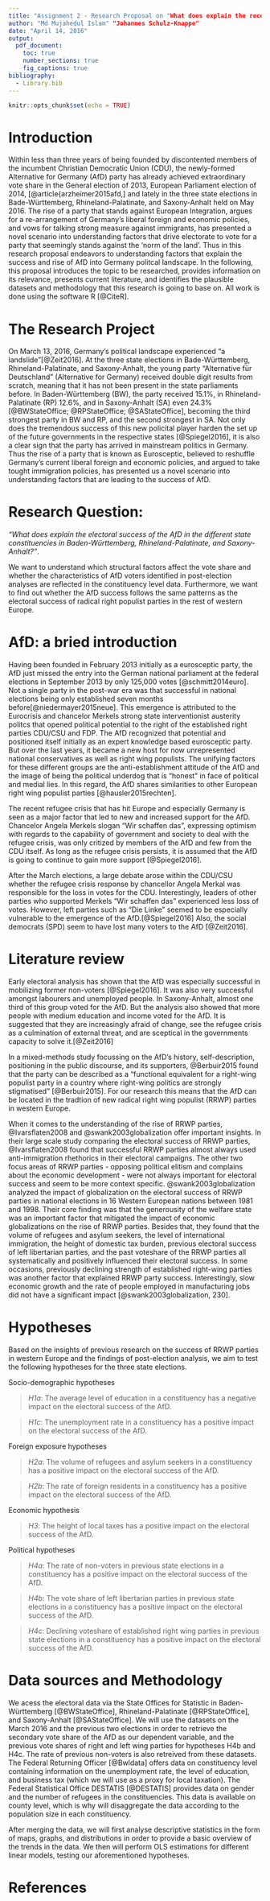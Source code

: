 ```yaml
---
title: "Assignment 2 - Research Proposal on "What does explain the recent electoral success of the AfD in the different state constituencies of Germany"
author: "Md Mujahedul Islam" "Johannes Schulz-Knappe"
date: "April 14, 2016"
output: 
  pdf_document:
    toc: true
    number_sections: true
    fig_captions: true
bibliography: 
  - Library.bib
---
```


```r
knitr::opts_chunk$set(echo = TRUE)
```

# Introduction

Within less than three years of being founded by discontented members of the incumbent Christian Democratic Union (CDU), the newly-formed Alternative for Germany (AfD) party has already achieved extraordinary vote share in the General election of 2013, European Parliament election of 2014, [@article{arzheimer2015afd,] and  lately in the three state elections in Bade-Württemberg, Rhineland-Palatinate, and Saxony-Anhalt held on May 2016. The rise of a party that stands against European Integration, argues for a re-arrangement of Germany's liberal foreign and economic policies, and  vows for talking strong measure against immigrants, has presented a novel scenario into understanding factors that drive electorate to vote for a party that seemingly stands against the 'norm of the land'. Thus in this research proposal endeavors to understanding factors that explain the success and rise of AfD into Germany politcal landscape. In the following, this proposal introduces the topic to be researched, provides information on its relevance, presents current literature, and identifies the plausible datasets and methodology that this research is going to base on. All work is done using the software R [@CiteR].


# The Research Project

On March 13, 2016, Germany's political landscape experienced "a landslide"[@Zeit2016]. At the three state elections in Bade-Württemberg, Rhineland-Palatinate, and Saxony-Anhalt, the young party "Alternative für Deutschland" (Alternative for Germany) received double digit results from scratch, meaning that it has not been present in the state parliaments before. In Baden-Württemberg (BW), the party received 15.1%, in Rhineland-Palatinate (RP) 12.6%, and in Saxony-Anhalt (SA) even 24.3% [@BWStateOffice; @RPStateOffice; @SAStateOffice], becoming the third strongest party in BW and RP, and the second strongest in SA.
Not only does the tremendous success of this new policital player harden the set up of the future governments in the respective states [@Spiegel2016], it is also a clear sign that the party has arrived in mainstream politics in Germany. Thus the rise of a party that is known as Eurosceptic, believed to reshuffle Germany's current liberal foreign and economic policies, and  argued to take tought immigration policies, has presented us a novel scenario into understanding factors that are leading to the success of AfD. 

# Research Question: 

*"What does explain the electoral success of the AfD in the different state constituencies in Baden-Württemberg, Rhineland-Palatinate, and Saxony-Anhalt? "*. 

We want to understand which structural factors affect the vote share and whether the characteristics of AfD voters identified in post-election analyses are reflected in the constituency level data. Furthermore, we want to find out whether the AfD success follows the same patterns as the electoral success of radical right populist parties in the rest of western Europe.

# AfD: a bried introduction 

Having been founded in February 2013 initially as a eurosceptic party, the AfD just missed the entry into the German national parliament at the federal elections in September 2013 by only 125,000 votes [@schmitt2014euro]. Not a single party in the post-war era was that successful in national elections being only established seven months before[@niedermayer2015neue]. 
This emergence is attributed to the Eurocrisis and chancelor Merkels strong state interventionist austerity politcs that opened political potential to the right of the established right parties CDU/CSU and FDP. The AfD recognized that potential and positioned itself initially as an expert knowledge based eurosceptic party. But over the last years, it became a new host for now unrepresented national conservatives as well as right wing populists. The unifying factors for these different groups are the anti-establishment attitude of the AfD and the image of being the political underdog that is "honest" in face of political and medial lies. In this regard, the AfD shares similarities to other European right wing populist parties [@hausler2015rechten].

The recent refugee crisis that has hit Europe and especially Germany is seen as a major factor that led to new and increased support for the AfD. Chancelor Angela Merkels slogan "Wir schaffen das", expressing optimism with regards to the capability of government and society to deal with the refugee crisis, was only critized by members of the AfD and few from the CDU itself. As long as the refugee crisis persists, it is assumed that the AfD is going to continue to gain more support [@Spiegel2016].

After the March elections, a large debate arose within the CDU/CSU whether the refugee crisis response by chancellor Angela Merkal was responsible for the loss in votes for the CDU. Interestingly, leaders of other parties who supported Merkels "Wir schaffen das" experienced less loss of votes. However, left parties such as "Die Linke" seemed to be especially vulnerable to the emergence of the AfD.[@Spiegel2016] Also, the social democrats (SPD) seem to have lost many voters to the AfD [@Zeit2016].


# Literature review

Early electoral analysis has shown that the AfD was especially successful in mobilizing former non-voters [@Spiegel2016]. It was also very successful amongst labourers and unemployed people. In Saxony-Anhalt, almost one third of this group voted for the AfD. But the analysis also showed that more people with medium education and income voted for the AfD. It is suggested that they are increasingly afraid of change, see the refugee crisis as a culmination of external threat, and are sceptical in the governments capacity to solve it.[@Zeit2016]

In a mixed-methods study focussing on the AfD's history, self-description, positioning in the public discourse, and its supporters, @Berbuir2015 found that the party can be described as a "functional equivalent for a right-wing populist party in a country where right-wing politics are strongly stigmatised" [@Berbuir2015]. For our research this means that the AfD can be located in the tradtion of new radical right wing populist (RRWP) parties in western Europe.

When it comes to the understanding of the rise of RRWP parties, @Ivarsflaten2008 and @swank2003globalization offer important insights.
In their large scale study comparing the electoral success of RRWP parties, @Ivarsflaten2008 found that successful RRWP parties almost always used anti-immigration rhethorics in their electoral campaigns. The other two focus areas of RRWP parties - opposing political elitism and complains about the economic development - were not always important for electoral success and seem to be more context specific.
@swank2003globalization analyzed the impact of globalization on the electoral success of RRWP parties in national elections in 16 Western European nations between 1981 and 1998. Their core finding was that the generousity of the welfare state was an important factor that mitigated the impact of economic globalizations on the rise of RRWP parties. Besides that, they found that the volume of refugees and asylum seekers, the level of international immigration, the height of  domestic tax burden, previous electoral success of left libertarian parties, and the past voteshare of the RRWP parties all systematically and positively influenced their electoral success. In some occasions, previously declining strength of established right-wing parties was another factor that explained RRWP party success. Interestingly, slow economic growth and the rate of people employed in manufacturing jobs did not have a significant impact [@swank2003globalization, 230].

# Hypotheses

Based on the insights of previous research on the success of RRWP parties in western Europe and the findings of post-election analysis, we aim to test the following hypotheses for the three state elections.

Socio-demographic hypotheses

> *H1a*: The average level of education in a constituency has a negative impact on the electoral success of the AfD.

> *H1c*: The unemployment rate in a constituency has a positive impact on the electoral success of the AfD.


Foreign exposure hypotheses

> *H2a*: The volume of refugees and asylum seekers in a constituency has a positive impact on the electoral success of the AfD.

> *H2b*: The rate of foreign residents in a constituency has a positive impact on the electoral success of the AfD.

Economic hypothesis

> *H3*: The height of local taxes has a positive impact on the electoral success of the AfD.

Political hypotheses

> *H4a*: The rate of non-voters in previous state elections in a constituency has a positive impact on the electoral success of the AfD.

> *H4b*: The vote share of left libertarian parties in previous state elections in a constituency has a positive impact on the electoral success of the AfD.

> *H4c*: Declining voteshare of established right wing parties in previous state elections in a constituency has a positive impact on the electoral success of the AfD.


# Data sources and Methodology

We acess the electoral data via the State Offices for Statistic in Baden-Württemberg [@BWStateOffice], Rhineland-Palatinate [@RPStateOffice], and Saxony-Anhalt [@SAStateOffice]. We will use the datasets on the March 2016 and the previous two elections in order to retrieve the secondary vote share of the AfD as our dependent variable, and the previous vote shares of right and left wing parties for hypotheses H4b and H4c. The rate of previous non-voters is also retreived from these datasets.
The Federal Returning Officer [@Bwldata] offers data on constituency level containing information on the unemployment rate, the level of education, and business tax (which we will use as a proxy for local taxation).
The Federal Statistical Office DESTATIS [@DESTATIS] provides data on gender and the number of refugees in the constituencies. This data is available on county level, which is why will disaggregate the data according to the population size in each constituency.

After merging the data, we will first analyse descriptive statistics in the form of maps, graphs, and distributions in order to provide a basic overview of the trends in the data. We then will perform OLS estimations for different linear models, testing our aforementioned hypotheses.

# References
